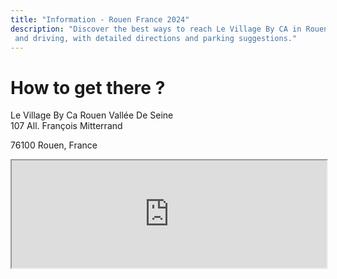 ```yaml
---
title: "Information - Rouen France 2024"
description: "Discover the best ways to reach Le Village By CA in Rouen, France. Explore transport options including biking, public transit,
 and driving, with detailed directions and parking suggestions."
---
```


# How to get there ?
<div className="flex space-y-0 items-baseline gap-1 text-white ">
  <MapPin className="mt-1 h-4 w-4 flex-none" aria-hidden="true"/> 
  <div className="flex flex-col">
    <p className="my-0">Le Village By Ca Rouen Vallée De Seine<br/>
        107 All. François Mitterrand</p>
    <p className="text-neutral-400 my-0">76100 Rouen, France</p>
  </div>
</div>

<iframe
  width="100%"
  height="172"
  src="https://www.openstreetmap.org/export/embed.html?bbox=1.0703516006469729%2C49.43943835958661%2C1.075565814971924%2C49.44246952953406&amp;layer=mapnik&amp;marker=49.44095396798119%2C1.0729587078094482"
  style={{ border: "1px solid black" }}
  className="rounded-lg"
/>

## Come by bike

You can use Rouen's **self-service bikes**. Visit [Lovélo](https://lovelolibreservice.fr/) webiste to learn more.
You can take your own bike and park near Le Village by CA. Refer to [CyclOSM](https://www.cyclosm.org/#map=17/49.44106/1.07267/cyclosm) to see the different locations.

## Come by public transport

**TEOR Lines** (like fast buses with dedicated roads):

- T1, T2, T3 - stop "Mont-Riboudet"
- T4 - stop "Belges"

**Bus Lines**:

- 33 - stop "Hangars"
- F4 - stop "Mont-Riboudet"

**Métro Line** - stop "Joffre Mutualité"

- From there, you can take the 33 bus line

**Calypso**, Seine shuttle:

- You can cross the Seine on foot by the bridges or you can take Calypso which crosses the Seine every fifteen minutes from 7:45 am to 6:45 pm

If you are coming from the train station SNCF, you can take the Métro line and then bus 33.
For more info, visit the [Réseau Astuce](https://www.reseau-astuce.fr/) website.

## Come by car

Paris Rouen Le Havre road - **A13, A150**

**Parking**:

- Parking des Hangars (free), <a href="https://maps.app.goo.gl/VcKjfcyNZx5iXs4PA" target="_blank">Bd Jean de Béthencourt, 76100 Rouen</a>
- Parking Bethencourt (free), <a href="https://maps.app.goo.gl/uAHgbJb4gHgQDV827" target="_blank">Bd Jean de Béthencourt, 76100 Rouen</a>
- Parking Relais du Mont-Riboudet (paid), <a href="https://maps.app.goo.gl/4w7J6fzbLAsomH5d9" target="_blank">Rue Micheline Ostermeyer, 76000 Rouen</a>
- Parking des Docks 76 (3h free), <a href="https://maps.app.goo.gl/NWWeLY9JtrJQqoh97" target="_blank">8-12 Rue Netien, 76000 Rouen</a>
- Parking des Marégraphes (paid), <a href="https://maps.app.goo.gl/4YdfTWjhxQHbiGeSA" target="_blank">9 Quai Ferdinand de Lesseps, 76000 Rouen</a>

(There isn’t this much space, come early if you want to be sure to have a parking spot.)
